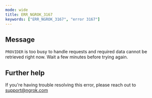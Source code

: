 ```yaml
---
mode: wide
title: ERR_NGROK_3167
keywords: ["ERR_NGROK_3167", "error 3167"]
---
```


## Message

`PROVIDER` is too busy to handle requests and required data cannot be retrieved right now. Wait a few minutes before trying again.

## Further help

If you're having trouble resolving this error, please reach out to [support@ngrok.com](mailto:support@ngrok.com?subject=Help%20with%20ERR_NGROK_3167)
